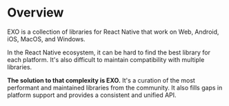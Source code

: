 
# Overview

EXO is a collection of libraries for React Native that work on Web, Android, iOS, MacOS, and Windows.

In the React Native ecosystem, it can be hard to find the best library for each platform. It's also difficult to maintain compatibility with multiple libraries.

**The solution to that complexity is EXO.** It's a curation of the most performant and maintained libraries from the community. It also fills gaps in platform support and provides a consistent and unified API.
